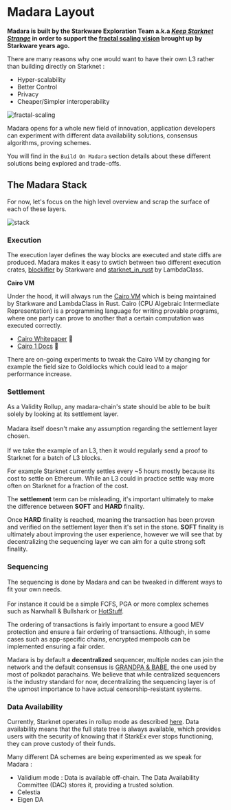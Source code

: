 
# Madara Layout

**Madara is built by the Starkware Exploration Team a.k.a *[Keep Starknet Strange](https://github.com/keep-starknet-strange)* in order to support the 
[fractal scaling vision](https://medium.com/starkware/fractal-scaling-from-l2-to-l3-7fe238ecfb4f) brought up by Starkware years ago.**

There are many reasons why one would want to have their own L3 rather than building directly on Starknet :
- Hyper-scalability
- Better Control
- Privacy
- Cheaper/Simpler interoperability

![fractal-scaling](https://miro.medium.com/v2/resize:fit:1400/format:webp/1*clggLFBseZKhBSf-oEWhzA.jpeg)

Madara opens for a whole new field of innovation, application developers can experiment with different data availability solutions, consensus algorithms, proving schemes.

You will find in the `Build On Madara` section details about these different solutions being explored and trade-offs.

## The Madara Stack

For now, let's focus on the high level overview and scrap the surface of each of these layers.

![stack](../static/img/stack.png)

### Execution

The execution layer defines the way blocks are executed and state diffs are produced.
Madara makes it easy to swtich between two different execution crates, [blockifier](https://github.com/starkware-libs/blockifier) by Starkware and [starknet_in_rust](https://github.com/lambdaclass/starknet_in_rust) by LambdaClass.

**Cairo VM**

Under the hood, it will always run the [Cairo VM](https://github.com/lambdaclass/cairo-rs) which is being maintained by Starkware and LambdaClass in Rust.
Cairo (CPU Algebraic Intermediate Representation) is a programming language for writing provable programs, where one party can prove to another that a certain computation was executed correctly.

- [Cairo Whitepaper](https://eprint.iacr.org/2021/1063) 🐺
- [Cairo 1 Docs](https://www.cairo-lang.org/docs/v1.0/) 🦀

<Callout type="info" emoji="ℹ️">
  There are on-going experiments to tweak the Cairo VM by changing for example the field size to Goldilocks which could lead to a major performance increase.
</Callout>

### Settlement

As a Validity Rollup, any madara-chain's state should be able to be built solely by looking at its settlement layer.<br></br>
Madara itself doesn't make any assumption regarding the settlement layer chosen.<br></br>
If we take the example of an L3, then it would regularly send a proof to Starknet for a batch of L3 blocks.

<Callout type="info" emoji="ℹ️">
  For example Starknet currently settles every ~5 hours mostly because its cost to settle on Ethereum. While an L3 could in practice settle way more often on Starknet for a fraction of the cost.
</Callout>

The **settlement** term can be misleading, it's important ultimately to make the difference between **SOFT** and **HARD** finality. 

Once **HARD** finality is reached, meaning the transaction has been proven and verified on the settlement layer then it's set in the stone. 
**SOFT** finality is ultimately about improving the user experience, however we will see that by decentralizing the sequencing layer we can aim for a quite strong soft finality.

### Sequencing

The sequencing is done by Madara and can be tweaked in different ways to fit your own needs.<br></br>
For instance it could be a simple FCFS, PGA or more complex schemes such as Narwhall & Bullshark or [HotStuff](https://github.com/keep-starknet-strange/madara/issues/180).

The ordering of transactions is fairly important to ensure a good MEV protection and ensure a fair ordering of transactions.
Although, in some cases such as app-specific chains, encrypted mempools can be implemented ensuring a fair order.

Madara is by default a **decentralized** sequencer, multiple nodes can join the network and the default consensus is [GRANDPA & BABE](https://docs.substrate.io/learn/consensus/), the one used by most of polkadot parachains.
We believe that while centralized sequencers is the industry standard for now, decentralizing the sequencing layer is of the upmost importance to have 
actual censorship-resistant systems.

### Data Availability 

Currently, Starknet operates in rollup mode as described [here](https://docs.starknet.io/documentation/architecture_and_concepts/Data_Availability/on-chain-data/).
Data availability means that the full state tree is always available, which provides users with the security of knowing that if StarkEx ever stops functioning, they can prove custody of their funds.

Many different DA schemes are being experimented as we speak for Madara : 
- Validium mode : Data is available off-chain. The Data Availability Committee (DAC) stores it, providing a trusted solution.
- Celestia 
- Eigen DA
